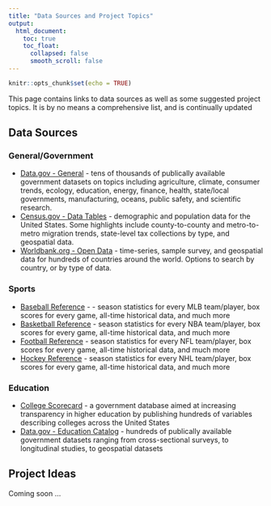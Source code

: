```yaml
---
title: "Data Sources and Project Topics"
output:
  html_document:
    toc: true
    toc_float:
      collapsed: false
      smooth_scroll: false
---
```


```r
knitr::opts_chunk$set(echo = TRUE)
```

This page contains links to data sources as well as some suggested project topics.  It is by no means a comprehensive list, and is continually updated

## Data Sources

### General/Government

- [Data.gov - General](https://www.data.gov/) - tens of thousands of publically available government datasets on topics including agriculture, climate, consumer trends, ecology, education, energy, finance, health, state/local governments, manufacturing, oceans, public safety, and scientific research.
- [Census.gov - Data Tables](https://www.census.gov/data/tables.html) - demographic and population data for the United States.  Some highlights include county-to-county and metro-to-metro migration trends, state-level tax collections by type, and geospatial data.
- [Worldbank.org - Open Data](https://datacatalog.worldbank.org/) - time-series, sample survey, and geospatial data for hundreds of countries around the world.  Options to search by country, or by type of data.

### Sports

- [Baseball Reference](https://www.baseball-reference.com/) -  - season statistics for every MLB team/player, box scores for every game, all-time historical data, and much more
- [Basketball Reference](https://www.basketball-reference.com/) - season statistics for every NBA team/player, box scores for every game, all-time historical data, and much more
- [Football Reference](https://www.pro-football-reference.com/) - season statistics for every NFL team/player, box scores for every game, all-time historical data, and much more
- [Hockey Reference](https://www.hockey-reference.com/)  - season statistics for every NHL team/player, box scores for every game, all-time historical data, and much more

### Education

- [College Scorecard](https://collegescorecard.ed.gov/data/) - a government database aimed at increasing transparency in higher education by publishing hundreds of variables describing colleges across the United States
- [Data.gov - Education Catalog](https://catalog.data.gov/dataset?groups=education2168#topic=education_navigation) - hundreds of publically available government datasets ranging from cross-sectional surveys, to longitudinal studies, to geospatial datasets


## Project Ideas

Coming soon ...
